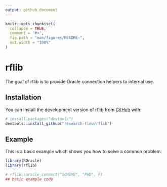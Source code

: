 ```yaml
---
output: github_document
---
```


<!-- README.md is generated from README.Rmd. Please edit that file -->

```r
knitr::opts_chunk$set(
  collapse = TRUE,
  comment = "#>",
  fig.path = "man/figures/README-",
  out.width = "100%"
)
```

# rflib

<!-- badges: start -->
<!-- badges: end -->

The goal of rflib is to provide Oracle connection helpers to internal use.

## Installation

You can install the development version of rflib from [GitHub](https://github.com/) with:

``` r
# install.packages("devtools")
devtools::install_github("research-flow/rflib")
```

## Example

This is a basic example which shows you how to solve a common problem:

```r
library(ROracle)
library(rflib)

# rflib::oracle_connect("SCHEME", "PWD", F)
## basic example code
```

